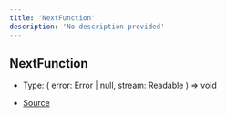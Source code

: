 ```yaml
---
title: 'NextFunction'
description: 'No description provided'
---
```


## NextFunction

- Type: (
  error: Error \| null,
  stream: Readable
  ) => void

- [Source](https://github.com/androz2091/discord-player/blob/ce04b3f4c6671029ce4d4aa9090e56ac7e7f5666/packages/discord-player/src/extractors/BaseExtractor.ts#L171)
